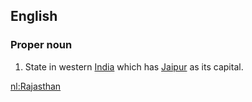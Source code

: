 ==English==
{{wikipedia}}
===Proper noun===
# State in western [[India]] which has [[Jaipur]] as its capital.

[[nl:Rajasthan]]